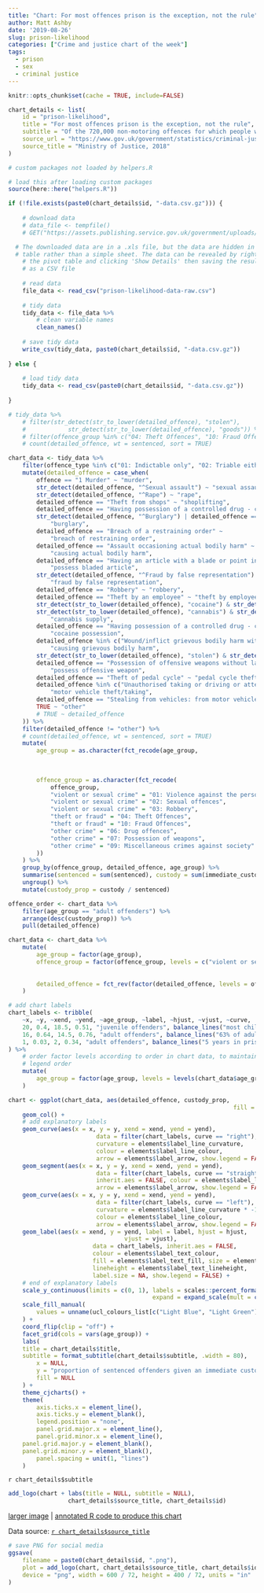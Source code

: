 ```yaml
---
title: "Chart: For most offences prison is the exception, not the rule"
author: Matt Ashby
date: '2019-08-26'
slug: prison-likelihood
categories: ["Crime and justice chart of the week"]
tags:
  - prison
  - sex
  - criminal justice
---
```


```r
knitr::opts_chunk$set(cache = TRUE, include=FALSE)
```

```r
chart_details <- list(
	id = "prison-likelihood",
	title = "For most offences prison is the exception, not the rule",
	subtitle = "Of the 720,000 non-motoring offences for which people were sentenced in 2017, only about 10% resulted in a prison sentence. Some convictions, like rape and robbery, almost always result in a prison sentence (at least for adult offenders), while other offences very rarely result in imprisonment.",
	source_url = "https://www.gov.uk/government/statistics/criminal-justice-system-statistics-quarterly-december-2017",
	source_title = "Ministry of Justice, 2018"
)
```

```r
# custom packages not loaded by helpers.R

# load this after loading custom packages
source(here::here("helpers.R"))
```

```r
if (!file.exists(paste0(chart_details$id, "-data.csv.gz"))) {
	
	# download data
	# data_file <- tempfile()
	# GET("https://assets.publishing.service.gov.uk/government/uploads/system/uploads/attachment_data/file/780207/fte-pivot-tables-2018-q3.xls", write_disk(data_file), progress())

  # The downloaded data are in a .xls file, but the data are hidden in a pivot
  # table rather than a simple sheet. The data can be revealed by right-clicking
	# the pivot table and clicking 'Show Details' then saving the resulting sheet
	# as a CSV file
	
	# read data
	file_data <- read_csv("prison-likelihood-data-raw.csv")
	
	# tidy data
	tidy_data <- file_data %>%
		# clean variable names
		clean_names()
	
	# save tidy data
	write_csv(tidy_data, paste0(chart_details$id, "-data.csv.gz"))	
	
} else {
	
	# load tidy data
	tidy_data <- read_csv(paste0(chart_details$id, "-data.csv.gz"))
	
}
```

```r
# tidy_data %>% 
	# filter(str_detect(str_to_lower(detailed_offence), "stolen"),
	# 			 str_detect(str_to_lower(detailed_offence), "goods")) %>% 
	# filter(offence_group %in% c("04: Theft Offences", "10: Fraud Offences")) %>% 
	# count(detailed_offence, wt = sentenced, sort = TRUE)

chart_data <- tidy_data %>% 
	filter(offence_type %in% c("01: Indictable only", "02: Triable either way")) %>% 
	mutate(detailed_offence = case_when(
		offence == "1 Murder" ~ "murder",
		str_detect(detailed_offence, "^Sexual assault") ~ "sexual assault",
		str_detect(detailed_offence, "^Rape") ~ "rape",
		detailed_offence == "Theft from shops" ~ "shoplifting",
		detailed_offence == "Having possession of a controlled drug - class B (cannabis, including cannabis resin, cannabinol and cannabinol derivatives)" ~ "cannabis possession",
		str_detect(detailed_offence, "^Burglary") | detailed_offence == "Other burglary in a dwelling" ~
			"burglary",
		detailed_offence == "Breach of a restraining order" ~ 
			"breach of restraining order",
		detailed_offence == "Assault occasioning actual bodily harm" ~ 
			"causing actual bodily harm",
		detailed_offence == "Having an article with a blade or point in a public place" ~
			"possess bladed article",
		str_detect(detailed_offence, "^Fraud by false representation") ~ 
			"fraud by false representation",
		detailed_offence == "Robbery" ~ "robbery",
		detailed_offence == "Theft by an employee" ~ "theft by employee",
		str_detect(str_to_lower(detailed_offence), "cocaine") & str_detect(str_to_lower(detailed_offence), "supply") ~ "cocaine supply",
		str_detect(str_to_lower(detailed_offence), "cannabis") & str_detect(str_to_lower(detailed_offence), "supply") ~ 
			"cannabis supply",
		detailed_offence == "Having possession of a controlled drug - class A (cocaine)" ~
			"cocaine possession",
		detailed_offence %in% c("Wound/inflict grievous bodily harm without intent", "Wounding with intent to cause grievous bodily harm") ~ 
			"causing grievous bodily harm",
		str_detect(str_to_lower(detailed_offence), "stolen") & str_detect(str_to_lower(detailed_offence), "goods") ~ "handling stolen goods",
		detailed_offence == "Possession of offensive weapons without lawful authority or reasonable excuse" ~
			"possess offensive weapon",
		detailed_offence == "Theft of pedal cycle" ~ "pedal cycle theft",
		detailed_offence %in% c("Unauthorised taking or driving or attempt taking or driving of a motor vehicle", "Theft of a motor vehicle (excluding aggravated vehicle taking) - triable either way") ~ 
			"motor vehicle theft/taking",
		detailed_offence == "Stealing from vehicles: from motor vehicles" ~ "theft from motor vehicle",
		TRUE ~ "other"
		# TRUE ~ detailed_offence
	)) %>% 
	filter(detailed_offence != "other") %>% 
	# count(detailed_offence, wt = sentenced, sort = TRUE)
	mutate(
		age_group = as.character(fct_recode(age_group, 
																				"juvenile offenders" = "01: Juveniles",
																				"adult offenders" = "02: Young adults", 
																				"adult offenders" = "03: Adults")),
		offence_group = as.character(fct_recode(
			offence_group,
			"violent or sexual crime" = "01: Violence against the person", 
			"violent or sexual crime" = "02: Sexual offences",
			"violent or sexual crime" = "03: Robbery",
			"theft or fraud" = "04: Theft Offences",
			"theft or fraud" = "10: Fraud Offences",
			"other crime" = "06: Drug offences",
			"other crime" = "07: Possession of weapons",
			"other crime" = "09: Miscellaneous crimes against society"
		))
	) %>% 
	group_by(offence_group, detailed_offence, age_group) %>% 
	summarise(sentenced = sum(sentenced), custody = sum(immediate_custody)) %>% 
	ungroup() %>% 
	mutate(custody_prop = custody / sentenced)

offence_order <- chart_data %>% 
	filter(age_group == "adult offenders") %>% 
	arrange(desc(custody_prop)) %>% 
	pull(detailed_offence)

chart_data <- chart_data %>% 
	mutate(
		age_group = factor(age_group),
		offence_group = factor(offence_group, levels = c("violent or sexual crime",
																										 "theft or fraud", 
																										 "other crime")),
		detailed_offence = fct_rev(factor(detailed_offence, levels = offence_order))
	)

# add chart labels
chart_labels <- tribble(
	~x, ~y, ~xend, ~yend, ~age_group, ~label, ~hjust, ~vjust, ~curve,
	20, 0.4, 18.5, 0.51, "juvenile offenders", balance_lines("most children convicted of rape (and all offences except murder) received a non-custodial sentence", 5), "left", "top", "left",
	16, 0.64, 14.5, 0.76, "adult offenders", balance_lines("63% of adults convicted of burglary were imprisoned, compared to 14% of juveniles", 5), "center", "top", "left",
	1, 0.03, 2, 0.34, "adult offenders", balance_lines("5 years in prison is the maximum penalty for cannabis possession, but in practice almost no offenders were imprisoned", 5), "left", "bottom", "right",
) %>% 
	# order factor levels according to order in chart data, to maintain facet and
	# legend order
	mutate(
		age_group = factor(age_group, levels = levels(chart_data$age_group))
	)
```

```r
chart <- ggplot(chart_data, aes(detailed_offence, custody_prop, 
																fill = age_group)) +
	geom_col() +
	# add explanatory labels
	geom_curve(aes(x = x, y = y, xend = xend, yend = yend),
						 data = filter(chart_labels, curve == "right"), inherit.aes = FALSE, 
						 curvature = elements$label_line_curvature, 
						 colour = elements$label_line_colour, 
						 arrow = elements$label_arrow, show.legend = FALSE) +
	geom_segment(aes(x = x, y = y, xend = xend, yend = yend),
						 data = filter(chart_labels, curve == "straight"), 
						 inherit.aes = FALSE, colour = elements$label_line_colour, 
						 arrow = elements$label_arrow, show.legend = FALSE) +
	geom_curve(aes(x = x, y = y, xend = xend, yend = yend),
						 data = filter(chart_labels, curve == "left"), inherit.aes = FALSE, 
						 curvature = elements$label_line_curvature * -1, 
						 colour = elements$label_line_colour, 
						 arrow = elements$label_arrow, show.legend = FALSE) +
	geom_label(aes(x = xend, y = yend, label = label, hjust = hjust, 
								 vjust = vjust),
						data = chart_labels, inherit.aes = FALSE, 
						colour = elements$label_text_colour,
						fill = elements$label_text_fill, size = elements$label_text_size, 
						lineheight = elements$label_text_lineheight,
						label.size = NA, show.legend = FALSE) +
	# end of explanatory labels
	scale_y_continuous(limits = c(0, 1), labels = scales::percent_format(),
										 expand = expand_scale(mult = c(0, 0.03))) +
	scale_fill_manual(
		values = unname(ucl_colours_list[c("Light Blue", "Light Green")])
	) +
	coord_flip(clip = "off") +
	facet_grid(cols = vars(age_group)) +
	labs(
    title = chart_details$title,
    subtitle = format_subtitle(chart_details$subtitle, .width = 80),
		x = NULL,
		y = "proportion of sentenced offenders given an immediate custodial sentence, 2015–17",
		fill = NULL
	) +
	theme_cjcharts() +
	theme(
		axis.ticks.x = element_line(),
		axis.ticks.y = element_blank(),
		legend.position = "none",
		panel.grid.major.x = element_line(),
		panel.grid.minor.x = element_line(),
    panel.grid.major.y = element_blank(),
    panel.grid.minor.y = element_blank(),
		panel.spacing = unit(1, "lines")
	)
```


`r chart_details$subtitle`

```r
add_logo(chart + labs(title = NULL, subtitle = NULL), 
				 chart_details$source_title, chart_details$id)
```

[larger image](../`r chart_details$id`.png)
| [annotated R code to produce this chart](https://github.com/mpjashby/lesscrime.info/blob/master/content/post/`r chart_details$id`.Rmd)

Data source: [`r chart_details$source_title`](`r chart_details$source_url`)

```r
# save PNG for social media
ggsave(
	filename = paste0(chart_details$id, ".png"), 
	plot = add_logo(chart, chart_details$source_title, chart_details$id), 
	device = "png", width = 600 / 72, height = 400 / 72, units = "in"
)
```
